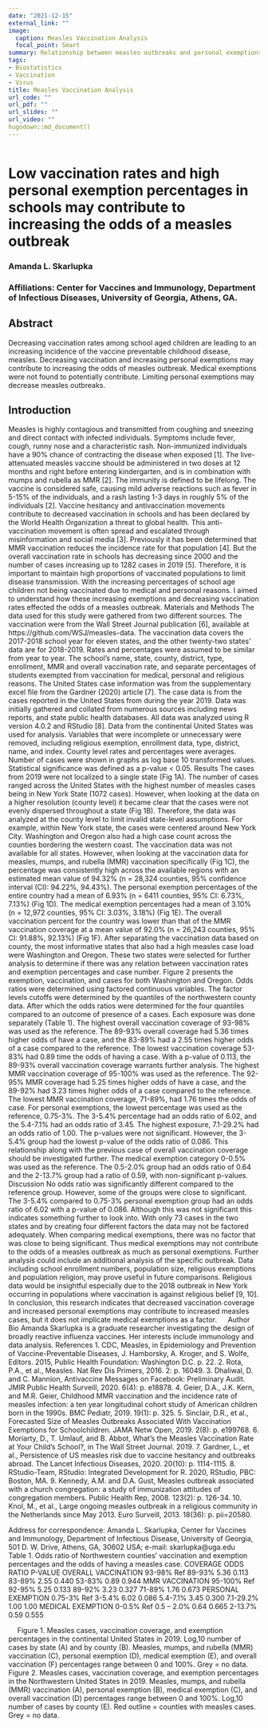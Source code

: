 ```yaml
---
date: "2021-12-15"
external_link: ""
image:
  caption: Measles Vaccination Analysis
  focal_point: Smart
summary: Relationship between measles outbreaks and personal exemptions from vaccination
tags:
- Biostatistics 
- Vaccination
- Virus
title: Measles Vaccination Analysis
url_code: ""
url_pdf: ""
url_slides: ""
url_video: ""
hugodown::md_document()
---
```


```r

```

# Low vaccination rates and high personal exemption percentages in schools may contribute to increasing the odds of a measles outbreak

### Amanda L. Skarlupka
### Affiliations: Center for Vaccines and Immunology, Department of Infectious Diseases, University of Georgia, Athens, GA.

## Abstract
Decreasing vaccination rates among school aged children are leading to an increasing incidence of the vaccine preventable childhood disease, measles. Decreasing vaccination and increasing personal exemptions may contribute to increasing the odds of measles outbreak. Medical exemptions were not found to potentially contribute. Limiting personal exemptions may decrease measles outbreaks.

## Introduction
Measles is highly contagious and transmitted from coughing and sneezing and direct contact with infected individuals. Symptoms include fever, cough, runny nose and a characteristic rash. Non-immunized individuals have a 90% chance of contracting the disease when exposed [1]. The live-attenuated measles vaccine should be administered in two doses at 12 months and right before entering kindergarten, and is in combination with mumps and rubella as MMR [2]. The immunity is defined to be lifelong. The vaccine is considered safe, causing mild adverse reactions such as fever in 5-15% of the individuals, and a rash lasting 1-3 days in roughly 5% of the individuals [2].
	Vaccine hesitancy and antivaccination movements contribute to decreased vaccination in schools and has been declared by the World Health Organization a threat to global health. This anti-vaccination movement is often spread and escalated through misinformation and social media [3]. Previously it has been determined that MMR vaccination reduces the incidence rate for that population [4]. But the overall vaccination rate in schools has decreasing since 2000 and the number of cases increasing up to 1282 cases in 2019 [5]. Therefore, it is important to maintain high proportions of vaccinated populations to limit disease transmission.
	With the increasing percentages of school age children not being vaccinated due to medical and personal reasons. I aimed to understand how these increasing exemptions and decreasing vaccination rates effected the odds of a measles outbreak. 
Materials and Methods
The data used for this study were gathered from two different sources. The vaccination were from the Wall Street Journal publication [6], available at https://github.com/WSJ/measles-data. The vaccination data covers the 2017-2018 school year for eleven states, and the other twenty-two states’ data are for 2018-2019. Rates and percentages were assumed to be similar from year to year. The school’s name, state, county, district, type, enrollment, MMR and overall vaccination rate, and separate percentages of students exempted from vaccination for medical, personal and religious reasons. 
The United States case information was from the supplementary excel file from the Gardner (2020) article [7]. The case data is from the cases reported in the United States from during the year 2019. Data was initially gathered and collated from numerous sources including news reports, and state public health databases. All data was analyzed using R version 4.0.2 and RStudio [8]. 
Data from the continental United States was used for analysis. Variables that were incomplete or unnecessary were removed, including religious exemption, enrollment data, type, district, name, and index. County level rates and percentages were averages. Number of cases were shown in graphs as log base 10 transformed values. Statistical significance was defined as a p-value < 0.05.
Results
The cases from 2019 were not localized to a single state (Fig 1A). The number of cases ranged across the United States with the highest number of measles cases being in New York State (1072 cases). However, when looking at the data on a higher resolution (county level) it became clear that the cases were not evenly dispersed throughout a state (Fig 1B). Therefore, the data was analyzed at the county level to limit invalid state-level assumptions. For example, within New York state, the cases were centered around New York City. Washington and Oregon also had a high case count across the counties bordering the western coast.
The vaccination data was not available for all states. However, when looking at the vaccination data for measles, mumps, and rubella (MMR) vaccination specifically (Fig 1C), the percentage was consistently high across the available regions with an estimated mean value of 94.32% (n = 28,324 counties, 95% confidence interval (CI): 94.22%, 94.43%). The personal exemption percentages of the entire country had a mean of 6.93% (n = 6411 counties, 95% CI: 6.73%, 7.13%) (Fig 1D). The medical exemption percentages had a mean of 3.10% (n = 12,972 counties, 95% CI: 3.03%, 3.18%) (Fig 1E). The overall vaccination percent for the country was lower than that of the MMR vaccination coverage at a mean value of 92.0% (n = 26,243 counties, 95% CI: 91.88%, 92.13%) (Fig 1F).
After separating the vaccination data based on county, the most informative states that also had a high measles case load were Washington and Oregon. These two states were selected for further analysis to determine if there was any relation between vaccination rates and exemption percentages and case number. Figure 2 presents the exemption, vaccination, and cases for both Washington and Oregon. 
Odds ratios were determined using factored continuous variables. The factor levels cutoffs were determined by the quantiles of the northwestern county data. After which the odds ratios were determined for the four quantiles compared to an outcome of presence of a cases. Each exposure was done separately (Table 1). 
The highest overall vaccination coverage of 93-98% was used as the reference. The 89-93% overall coverage had 5.36 times higher odds of have a case, and the 83-89% had a 2.55 times higher odds of a case compared to the reference. The lowest vaccination coverage 53-83% had 0.89 time the odds of having a case. With a p-value of 0.113, the 89-93% overall vaccination coverage warrants further analysis. The highest MMR vaccination coverage of 95-100% was used as the reference. The 92-95% MMR coverage had 5.25 times higher odds of have a case, and the 89-92% had 3.23 times higher odds of a case compared to the reference. The lowest MMR vaccination coverage, 71-89%, had 1.76 times the odds of case.
For personal exemptions, the lowest percentage was used as the reference, 0.75-3%. The 3-5.4% percentage had an odds ratio of 6.02, and the 5.4-7.1% had an odds ratio of 3.45. The highest exposure, 7.1-29.2% had an odds ratio of 1.00. The p-values were not significant. However, the 3-5.4% group had the lowest p-value of the odds ratio of 0.086. This relationship along with the previous case of overall vaccination coverage should be investigated further. The medical exemption category 0-0.5% was used as the reference. The 0.5-2.0% group had an odds ratio of 0.64 and the 2-13.7% group had a ratio of 0.59, with non-significant p-values. 
Discussion
	 No odds ratio was significantly different compared to the reference group. However, some of the groups were close to significant. The 3-5.4% compared to 0.75-3% personal exemption group had an odds ratio of 6.02 with a p-value of 0.086. Although this was not significant this indicates something further to look into. With only 73 cases in the two states and by creating four different factors the data may not be factored adequately. When comparing medical exemptions, there was no factor that was close to being significant. Thus medical exemptions may not contribute to the odds of a measles outbreak as much as personal exemptions. 
	Further analysis could include an additional analysis of the specific outbreak. Data including school enrollment numbers, population size, religious exemptions and population religion, may prove useful in future comparisons. Religious data would be insightful especially due to the 2018 outbreak in New York occurring in populations where vaccination is against religious belief [9, 10]. 
In conclusion, this research indicates that decreased vaccination coverage and increased personal exemptions may contribute to increased measles cases, but it does not implicate medical exemptions as a factor. 
 
Author Bio 
Amanda Skarlupka is a graduate researcher investigating the design of broadly reactive influenza vaccines. Her interests include immunology and data analysis. 
References 
1.	CDC, Measles, in Epidemiology and Prevention of Vaccine-Preventable Diseases, J. Hamborsky, A. Kroger, and S. Wolfe, Editors. 2015, Public Health Foundation: Washington D.C. p. 22.
2.	Rota, P.A., et al., Measles. Nat Rev Dis Primers, 2016. 2: p. 16049.
3.	Dhaliwal, D. and C. Mannion, Antivaccine Messages on Facebook: Preliminary Audit. JMIR Public Health Surveill, 2020. 6(4): p. e18878.
4.	Geier, D.A., J.K. Kern, and M.R. Geier, Childhood MMR vaccination and the incidence rate of measles infection: a ten year longitudinal cohort study of American children born in the 1990s. BMC Pediatr, 2019. 19(1): p. 325.
5.	Sinclair, D.R., et al., Forecasted Size of Measles Outbreaks Associated With Vaccination Exemptions for Schoolchildren. JAMA Netw Open, 2019. 2(8): p. e199768.
6.	Moriarty, D., T. Umlauf, and B. Abbot, What’s the Measles Vaccination Rate at Your Child’s School?, in The Wall Street Journal. 2019.
7.	Gardner, L., et al., Persistence of US measles risk due to vaccine hesitancy and outbreaks abroad. The Lancet Infectious Diseases, 2020. 20(10): p. 1114-1115.
8.	RStudio-Team, RStudio: Integrated Development for R. 2020, RStudio, PBC: Boston, MA.
9.	Kennedy, A.M. and D.A. Gust, Measles outbreak associated with a church congregation: a study of immunization attitudes of congregation members. Public Health Rep, 2008. 123(2): p. 126-34.
10.	Knol, M., et al., Large ongoing measles outbreak in a religious community in the Netherlands since May 2013. Euro Surveill, 2013. 18(36): p. pii=20580.

Address for correspondence: Amanda L. Skarlupka, Center for Vaccines and Immunology, Department of Infectious Disease, University of Georgia, 501 D. W. Drive, Athens, GA, 30602 USA; e-mail: skarlupka@uga.edu
 
Table 1. Odds ratio of Northwestern counties’ vaccination and exemption percentages and the odds of having a measles case.
	COVERAGE	ODDS RATIO	P-VALUE
OVERALL VACCINATION 	93-98%	Ref	
	89-93%	5.36	0.113
	83-89%	2.55	0.440
	53-83%	0.89	0.944
MMR VACCINATION 	95-100%	Ref	
	92-95%	5.25	0.133
	89-92%	3.23	0.327
	71-89%	1.76	0.673
PERSONAL EXEMPTION	0.75-3%	Ref	
	3-5.4%	6.02	0.086
	5.4-7.1%	3.45	0.300
	7.1-29.2%	1.00	1.00
MEDICAL EXEMPTION	0-0.5%	Ref	
	0.5 – 2.0%	0.64	0.665
	2-13.7%	0.59	0.555
 
 
Figure 1. Measles cases, vaccination coverage, and exemption percentages in the continental United States in 2019. Log,10 number of cases by state (A) and by county (B). Measles, mumps, and rubella (MMR) vaccination (C), personal exemption (D), medical exemption (E), and overall vaccination (F) percentages range between 0 and 100%. Grey = no data. 
 
Figure 2. Measles cases, vaccination coverage, and exemption percentages in the Northwestern United States in 2019. Measles, mumps, and rubella (MMR) vaccination (A), personal exemption (B), medical exemption (C), and overall vaccination (D) percentages range between 0 and 100%. Log,10 number of cases by county (E). Red outline = counties with measles cases. Grey = no data.

